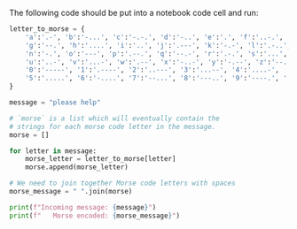 
The following code should be put into a notebook code cell and run:
```python
letter_to_morse = {
    'a':'.-', 'b':'-...', 'c':'-.-.', 'd':'-..', 'e':'.', 'f':'..-.', 
    'g':'--.', 'h':'....', 'i':'..', 'j':'.---', 'k':'-.-', 'l':'.-..', 'm':'--', 
    'n':'-.', 'o':'---', 'p':'.--.', 'q':'--.-', 'r':'.-.', 's':'...', 't':'-',
    'u':'..-', 'v':'...-', 'w':'.--', 'x':'-..-', 'y':'-.--', 'z':'--..',
    '0':'-----', '1':'.----', '2':'..---', '3':'...--', '4':'....-',
    '5':'.....', '6':'-....', '7':'--...', '8':'---..', '9':'----.', ' ':'/'
}

message = "please help"

# `morse` is a list which will eventually contain the 
# strings for each morse code letter in the message.
morse = []

for letter in message:
    morse_letter = letter_to_morse[letter]
    morse.append(morse_letter)

# We need to join together Morse code letters with spaces
morse_message = " ".join(morse)

print(f"Incoming message: {message}")
print(f"   Morse encoded: {morse_message}")
```

